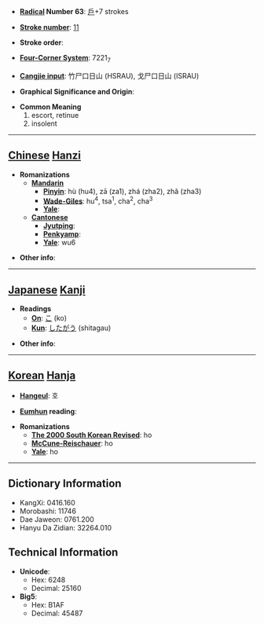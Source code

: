 * '''[[Wiktionary:Chinese radical index| Radical]] Number 63''': [[Wiktionary:Chinese radical index 戶|戶]]+7 strokes

* '''[[Wiktionary:Chinese total strokes index|Stroke number]]''': [[Wiktionary:Chinese total strokes index 11|11]]

* '''Stroke order''': 

* '''[[Wiktionary:Chinese four corner index|Four-Corner System]]''': 7221<sub>7</sub>

* '''[[Wiktionary:Chinese Cangjie index|Cangjie input]]''': 竹尸口日山 (HSRAU), 戈尸口日山 (ISRAU)

* '''Graphical Significance and Origin''': 

* '''Common Meaning'''
*#escort, retinue
*# insolent


----

== [[Chinese]] [[Hanzi]] ==

* '''Romanizations'''
** '''[[Mandarin]]'''
*** '''[[Pinyin]]''': hù (hu4), zā (za1), zhá (zha2), zhǎ (zha3)
*** '''[[Wade-Giles]]''': hu<sup>4</sup>, tsa<sup>1</sup>, cha<sup>2</sup>, cha<sup>3</sup>
*** '''[[Yale]]''': 
** '''[[Cantonese]]'''
*** '''[[Jyutping]]''':
*** '''[[Penkyamp]]''': 
*** '''[[Yale]]''': wu6

* '''Other info''': 

----

== [[Japanese]] [[Kanji]] ==

* '''Readings'''
** '''[[On]]''': [[こ]] (ko)
** '''[[Kun]]''': [[したがう]] (shitagau)

* '''Other info''':  

----

== [[Korean]] [[Hanja]] ==

* '''[[Hangeul]]''': 호

* '''[[Eumhun]] reading''': 

* '''Romanizations'''
** '''[[The 2000 South Korean Revised Romanization|The 2000 South Korean Revised]]''': ho
** '''[[McCune-Reischauer]]''': ho
** '''[[Yale]]''': ho

----

== Dictionary Information ==

* KangXi: 0416.160
* Morobashi: 11746
* Dae Jaweon: 0761.200
* Hanyu Da Zidian: 32264.010

== Technical Information ==

* '''Unicode''':
** Hex: 6248
** Decimal: 25160
* '''Big5''':
** Hex: B1AF
** Decimal: 45487